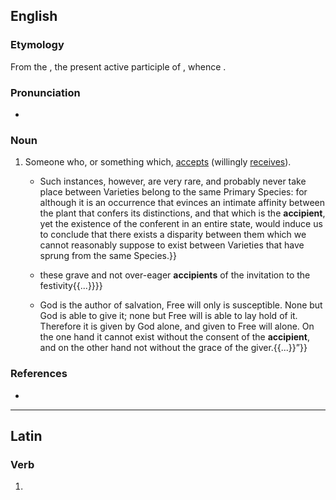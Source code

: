 ==English==

===Etymology===
From the {{etyl|la|en}} {{m|la|accipiēns||receiving|pos=stem: {{m|la||accipient-}}}}, the present active participle of {{m|la|accipiō||I receive}}, whence {{m|en|accept}}.

===Pronunciation===
* {{IPA|en|/əkˈsɪpiənt/}}

===Noun===
{{en-noun}}

# {{lb|en|obsolete}} Someone who, or something which, [[accept]]s (willingly [[receive]]s).
#* {{quote-book|en|year=1829|author=David Bishop|title=Causal Botany|page=145|text= Instances sometimes occur of Species, or Varieties, gaining partial possession of the bodies of one another{{...}}Such instances, however, are very rare, and probably never take place between Varieties belong to the same Primary Species: for although it is an occurrence that evinces an intimate affinity between the plant that confers its distinctions, and that which is the '''accipient''', yet the existence of the conferent in an entire state, would induce us to conclude that there exists a disparity between them which we cannot reasonably suppose to exist between Varieties that have sprung from the same Species.}}
#* {{quote-book|en|year=1880|author=James F. Hunnewell|title=The Lands of Scott|chapter="Peveril of the Peak"|page=366|text={{...}}these grave and not over-eager '''accipients''' of the invitation to the festivity{{...}}}}
#* {{quote-journal|en|year=1905|month=October|work=The Lutheran Quarterly|author=J. W. Richard|title=The  Old  Lutheran  Doctrine  of  Free-Will|volume=35|page=459-460|text=“{{...}}God  is  the  author  of  salvation, Free  will  only  is  susceptible.  None  but  God  is  able  to  give  it; none  but  Free  will  is  able  to  lay  hold  of  it.  Therefore  it  is given  by  God  alone,  and  given  to  Free  will  alone.  On  the one  hand  it  cannot  exist  without  the  consent  of  the  '''accipient''', and  on  the  other  hand  not  without  the  grace  of  the  giver.{{...}}”}}

===References===
* {{R:Webster 1913}}

----

==Latin==

===Verb===
{{la-verb-form|accipient}}

# {{inflection of|la|accipiō||3|p|futr|actv|indc}}